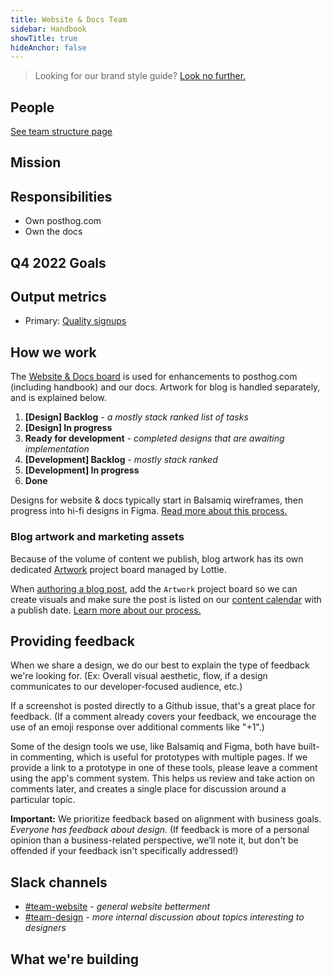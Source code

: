 ```yaml
---
title: Website & Docs Team
sidebar: Handbook
showTitle: true
hideAnchor: false
---
```


> Looking for our brand style guide? [Look no further.](/handbook/company/branding)

## People

[See team structure page](/handbook/small-teams/team-structure)

## Mission

<Mission />

## Responsibilities

- Own posthog.com
- Own the docs

## Q4 2022 Goals

<Objectives />

## Output metrics

- Primary: [Quality signups](https://app.posthog.com/insights/ujGv0WqI?events=%5B%5D&actions=%5B%7B%22id%22%3A%2212308%22%2C%22math%22%3A%22dau%22%2C%22name%22%3A%22High%20quality%20sign%20ups%22%2C%22type%22%3A%22actions%22%2C%22order%22%3A0%7D%5D&display=ActionsLineGraph&insight=TRENDS&interval=week&date_from=-90d&new_entity=%5B%5D&properties=%5B%7B%22key%22%3A%22is_organization_first_user%22%2C%22type%22%3A%22event%22%2C%22value%22%3A%5B%22true%22%5D%2C%22operator%22%3A%22exact%22%7D%2C%7B%22key%22%3A%22hubspot_score%22%2C%22type%22%3A%22person%22%2C%22value%22%3A%2270%22%2C%22operator%22%3A%22gt%22%7D%5D&breakdown_type&filter_test_accounts=true#fromDashboard=20464)

## How we work

The [Website & Docs board](https://github.com/orgs/PostHog/projects/13) is used for enhancements to posthog.com (including handbook) and our docs. Artwork for blog is handled separately, and is explained below.

1. **[Design] Backlog** _- a mostly stack ranked list of tasks_
1. **[Design] In progress**
1. **Ready for development** _- completed designs that are awaiting implementation_
1. **[Development] Backlog** _- mostly stack ranked_
1. **[Development] In progress**
1. **Done**

Designs for website & docs typically start in Balsamiq wireframes, then progress into hi-fi designs in Figma. [Read more about this process.](/handbook/design/designing-posthog-website)

### Blog artwork and marketing assets

Because of the volume of content we publish, blog artwork has its own dedicated [Artwork](https://github.com/orgs/PostHog/projects/14) project board managed by Lottie.

When [authoring a blog post](/handbook/growth/marketing/blog), add the `Artwork` project board so we can create visuals and make sure the post is listed on our [content calendar](https://docs.google.com/spreadsheets/d/1-6QYxi46d5y88BQ8vdGWmgrFZBbCMs1CAIc5JGLuf4Y/edit) with a publish date. [Learn more about our process.](/handbook/growth/marketing/exporting-blog-post-image)

## **Providing feedback**

When we share a design, we do our best to explain the type of feedback we're looking for. (Ex: Overall visual aesthetic, flow, if a design communicates to our developer-focused audience, etc.)

If a screenshot is posted directly to a Github issue, that's a great place for feedback. (If a comment already covers your feedback, we encourage the use of an emoji response over additional comments like "+1".)

Some of the design tools we use, like Balsamiq and Figma, both have built-in commenting, which is useful for prototypes with multiple pages. If we provide a link to a prototype in one of these tools, please leave a comment using the app's comment system. This helps us review and take action on comments later, and creates a single place for discussion around a particular topic.

**Important:** We prioritize feedback based on alignment with business goals. _Everyone has feedback about design._ (If feedback is more of a personal opinion than a business-related perspective, we’ll note it, but don't be offended if your feedback isn't specifically addressed!)

## Slack channels

- [#team-website](https://posthog.slack.com/messages/team-website) _- general website betterment_
- [#team-design](https://posthog.slack.com/messages/team-design) _- more internal discussion about topics interesting to designers_

## What we're building

<TeamRoadmap />